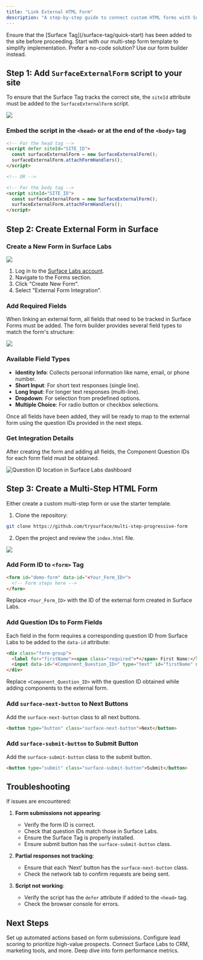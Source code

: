 ```yaml
---
title: "Link External HTML Form"
description: "A step-by-step guide to connect custom HTML forms with Surface Labs for partial response tracking, workflows, lead scoring, and enrichment"
---
```


<Warning icon="lightbulb">
  Ensure that the [Surface Tag](/surface-tag/quick-start) has been added to the site before proceeding.
</Warning>

<CardGroup cols={2}>
  <Card title="Use Our Template" icon="github" href="https://github.com/trysurface/multi-step-progressive-form">
    Start with our multi-step form template to simplify implementation.
  </Card>
  <Card title="Form Builder" icon="wand-magic-sparkles" href="/surface-forms/form-builder">
    Prefer a no-code solution? Use our form builder instead.
  </Card>
</CardGroup>

## Step 1: Add `SurfaceExternalForm` script to your site

To ensure that the Surface Tag tracks the correct site, the `siteId` attribute must be added to the `SurfaceExternalForm` script.

<Frame>
  <img src="/images/external-form/5.png" />
</Frame>

### Embed the script in the `<head>` or at the end of the `<body>` tag

```html
<!-- For the head tag -->
<script defer siteId="SITE_ID">
  const surfaceExternalForm = new SurfaceExternalForm();
  surfaceExternalForm.attachFormHandlers();
</script>

<!-- OR -->

<!-- For the body tag -->
<script siteId="SITE_ID">
  const surfaceExternalForm = new SurfaceExternalForm();
  surfaceExternalForm.attachFormHandlers();
</script>
```

## Step 2: Create External Form in Surface
### Create a New Form in Surface Labs

<Frame>
  <img src="/images/external-form/1.png" />
</Frame>

1. Log in to the [Surface Labs account](https://app.surfacelabs.com).
2. Navigate to the Forms section.
3. Click "Create New Form".
4. Select "External Form Integration".

### Add Required Fields

When linking an external form, all fields that need to be tracked in Surface Forms must be added. The form builder provides several field types to match the form's structure:

<Frame>
  <img src="/images/external-form/2.png" />
</Frame>

### Available Field Types

- **Identity Info**: Collects personal information like name, email, or phone number.
- **Short Input**: For short text responses (single line).
- **Long Input**: For longer text responses (multi-line).
- **Dropdown**: For selection from predefined options.
- **Multiple Choice**: For radio button or checkbox selections.

Once all fields have been added, they will be ready to map to the external form using the question IDs provided in the next steps.

### Get Integration Details

After creating the form and adding all fields, the Component Question IDs for each form field must be obtained.

<Frame>
  <img src="/images/external-form/3.png" alt="Question ID location in Surface Labs dashboard" />
</Frame>

## Step 3: Create a Multi-Step HTML Form

Either create a custom multi-step form or use the starter template.

1. Clone the repository:
```bash
git clone https://github.com/trysurface/multi-step-progressive-form
```

2. Open the project and review the `index.html` file.

<Frame>
  <img src="/images/external-form/4.png" />
</Frame>

### Add Form ID to `<form>` Tag

```html
<form id="demo-form" data-id="<Your_Form_ID>">
  <!-- Form steps here -->
</form>
```

Replace `<Your_Form_ID>` with the ID of the external form created in Surface Labs.

### Add Question IDs to Form Fields

Each field in the form requires a corresponding question ID from Surface Labs to be added to the `data-id` attribute:

```html
<div class="form-group">
  <label for="firstName"><span class="required">*</span> First Name:</label>
  <input data-id="<Component_Question_ID>" type="text" id="firstName" name="firstName" placeholder="First Name" class="input-field" required>
</div>
```

Replace `<Component_Question_ID>` with the question ID obtained while adding components to the external form.

### Add `surface-next-button` to Next Buttons

Add the `surface-next-button` class to all next buttons.

```html
<button type="button" class="surface-next-button">Next</button>
```

### Add `surface-submit-button` to Submit Button

Add the `surface-submit-button` class to the submit button.

```html
<button type="submit" class="surface-submit-button">Submit</button>
```

## Troubleshooting

If issues are encountered:

1. **Form submissions not appearing**:
   - Verify the form ID is correct.
   - Check that question IDs match those in Surface Labs.
   - Ensure the Surface Tag is properly installed.
   - Ensure submit button has the `surface-submit-button` class.

2. **Partial responses not tracking**:
   - Ensure that each ‘Next’ button has the `surface-next-button` class.
   - Check the network tab to confirm requests are being sent.

3. **Script not working**:
   - Verify the script has the `defer` attribute if added to the `<head>` tag.
   - Check the browser console for errors.

## Next Steps

<CardGroup cols={2}>
  <Card title="Configure Workflows" icon="bolt" href="/workflows/overview">
    Set up automated actions based on form submissions.
  </Card>
  <Card title="Lead Scoring" icon="chart-line" href="/leads/lead-score">
    Configure lead scoring to prioritize high-value prospects.
  </Card>
  <Card title="Integrations" icon="plug" href="/integrations/slack/overview">
    Connect Surface Labs to CRM, marketing tools, and more.
  </Card>
  <Card title="Analytics (Coming Soon)" icon="chart-pie">
    Deep dive into form performance metrics.
  </Card>
</CardGroup>
